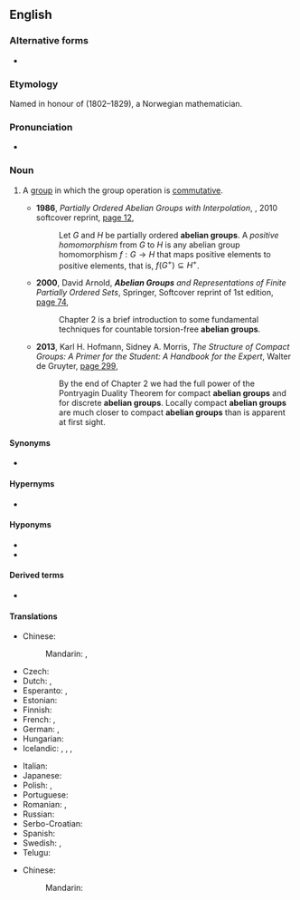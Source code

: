 {{also|Abelian group}}

==English==
{{wikipedia}}

===Alternative forms===
* {{l|en|Abelian group}}

===Etymology===
Named in honour of {{w|Niels Henrik Abel}} (1802–1829), a Norwegian mathematician.

===Pronunciation===
* {{a|US}} {{IPA|en|/əˈbi.li.ən ɡɹup/|/əˈbil.jən ɡɹup/}}

===Noun===
{{en-noun}}

# {{lb|en|algebra}} A [[group]] in which the group operation is [[commutative]].
#* '''1986''', ''Partially Ordered Abelian Groups with Interpolation'', {{w|American Mathematical Society}}, 2010 softcover reprint, [https://books.google.com.au/books?id=cS3VAwAAQBAJ&pg=PA12&dq=%22abelian+group%22%7C%22abelian+groups%22&hl=en&sa=X&ved=0ahUKEwiR9fHf3OPXAhWEEbwKHZsuBW0Q6AEI2gEwIg#v=onepage&q=%22abelian%20group%22%7C%22abelian%20groups%22&f=false page 12],
#*: Let ''G'' and ''H'' be partially ordered '''abelian groups'''. A ''positive homomorphism'' from ''G'' to ''H'' is any abelian group homomorphism <math>f:G\rightarrow H</math> that maps positive elements to positive elements, that is, <math>f(G^+)\subseteq H^+</math>.
#* '''2000''', David Arnold, '''''Abelian Groups''' and Representations of Finite Partially Ordered Sets'', Springer, Softcover reprint of 1st edition, [https://books.google.com.au/books?id=DT3hBwAAQBAJ&pg=PA74&dq=%22abelian+group%22%7C%22abelian+groups%22&hl=en&sa=X&ved=0ahUKEwiR9fHf3OPXAhWEEbwKHZsuBW0Q6AEIrQEwGg#v=onepage&q=%22abelian%20group%22%7C%22abelian%20groups%22&f=false page 74],
#*: Chapter 2 is a brief introduction to some fundamental techniques for countable torsion-free '''abelian groups'''.
#* '''2013''', Karl H. Hofmann, Sidney A. Morris, ''The Structure of Compact Groups: A Primer for the Student: A Handbook for the Expert'', Walter de Gruyter, [https://books.google.com.au/books?id=aJvoBQAAQBAJ&pg=PA299&dq=%22abelian+group%22%7C%22abelian+groups%22&hl=en&sa=X&ved=0ahUKEwiR9fHf3OPXAhWEEbwKHZsuBW0Q6AEIyAIwOA#v=onepage&q=%22abelian%20group%22%7C%22abelian%20groups%22&f=false page 299],
#*: By the end of Chapter 2 we had the full power of the Pontryagin Duality Theorem for compact '''abelian groups''' and for discrete '''abelian groups'''. Locally compact '''abelian groups''' are much closer to compact '''abelian groups''' than is apparent at first sight.

====Synonyms====
* {{l|en|commutative group}}

====Hypernyms====
* {{l|en|group}}

====Hyponyms====
* {{l|en|free abelian group}}
* {{l|en|torsion subgroup}}

====Derived terms====
* {{l|en|free abelian group}}

====Translations====
{{trans-top|group in which the group operation is commutative}}
* Chinese:
*: Mandarin: {{t+|cmn|阿貝爾群|sc=Hani}}, {{t+|cmn|阿贝尔群|tr=Ābèi'ěr qún|sc=Hani}}
* Czech: {{t|cs|abelovská grupa|f}}
* Dutch: {{t|nl|Abelse groep|m}}, {{t|nl|Abelse ring|m}}
* Esperanto: {{t|eo|abela grupo}}, {{t|eo|komuta grupo}}
* Estonian: {{t+|et|Abeli rühm}}
* Finnish: {{t|fi|Abelin ryhmä}}
* French: {{t+|fr|groupe abélien|m}}, {{t|fr|groupe commutatif}}
* German: {{t|de|abelsche Gruppe|f}}, {{t|de|kommutative Gruppe|f}}
* Hungarian: {{t+|hu|Abel-csoport}}
* Icelandic: {{t|is|Abel-grúpa|f}}, {{t|is|víxlgrúpa|f}}, {{t|is|abelsk grúpa|f}}, {{t|is|víxlin grúpa|f}}
{{trans-mid}}
* Italian: {{t|it|gruppo abeliano|m}}
* Japanese: {{t|ja|アーベル群|tr=Āberu-gun|sc=Jpan}}
* Polish: {{t|pl|grupa przemienna|f}}, {{t|pl|grupa abelowa|f}}
* Portuguese: {{t|pt|grupo abeliano|m}}
* Romanian: {{t|ro|grup abelian|n}}, {{t|ro|grup comutativ|n}}
* Russian: {{t+|ru|а́белева гру́ппа|f}}
* Serbo-Croatian: {{t|sh|Abelova grupa|f}}
* Spanish: {{t|es|grupo abeliano|m}}
* Swedish: {{t|sv|abelsk grupp|c}}, {{t|sv|kommutativ grupp|c}}
* Telugu: {{t|te|ఎబిలియన్ సమూహం}}
{{trans-bottom}}

{{checktrans-top}}
* Chinese:
*: Mandarin: {{t+check|cmn|模|tr=mó|sc=Hani}}
{{trans-mid}}
{{trans-bottom}}